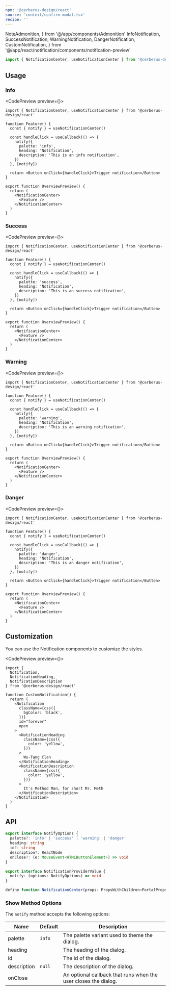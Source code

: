 ```yaml
---
npm: '@cerberus-design/react'
source: 'context/confirm-modal.tsx'
recipe: ''
---
```


  NoteAdmonition,
} from '@/app/components/Admonition'
  InfoNotification,
  SuccessNotification,
  WarningNotification,
  DangerNotification,
  CustomNotification,
} from '@/app/react/notification/components/notification-preview'

```ts
import { NotificationCenter, useNotificationCenter } from '@cerberus-design/react'
```

## Usage

### Info

<CodePreview preview={<InfoNotification />}>
```tsx title="some-page.tsx" {7-11}
import { NotificationCenter, useNotificationCenter } from '@cerberus-design/react'

function Feature() {
  const { notify } = useNotificationCenter()

  const handleClick = useCallback(() => {
    notify({
      palette: 'info',
      heading: 'Notification',
      description: 'This is an info notification',
    })
  }, [notify])

  return <Button onClick={handleClick}>Trigger notification</Button>
}

export function OverviewPreview() {
  return (
    <NotificationCenter>
      <Feature />
    </NotificationCenter>
  )
}
```
</CodePreview>

### Success

<CodePreview preview={<SuccessNotification />}>
```tsx title="some-page.tsx" {7-11}
import { NotificationCenter, useNotificationCenter } from '@cerberus-design/react'

function Feature() {
  const { notify } = useNotificationCenter()

  const handleClick = useCallback(() => {
    notify({
      palette: 'success',
      heading: 'Notification',
      description: 'This is an success notification',
    })
  }, [notify])

  return <Button onClick={handleClick}>Trigger notification</Button>
}

export function OverviewPreview() {
  return (
    <NotificationCenter>
      <Feature />
    </NotificationCenter>
  )
}
```
</CodePreview>

### Warning

<CodePreview preview={<WarningNotification />}>
```tsx title="some-page.tsx" {7-11}
import { NotificationCenter, useNotificationCenter } from '@cerberus-design/react'

function Feature() {
  const { notify } = useNotificationCenter()

  const handleClick = useCallback(() => {
    notify({
      palette: 'warning',
      heading: 'Notification',
      description: 'This is an warning notification',
    })
  }, [notify])

  return <Button onClick={handleClick}>Trigger notification</Button>
}

export function OverviewPreview() {
  return (
    <NotificationCenter>
      <Feature />
    </NotificationCenter>
  )
}
```
</CodePreview>

### Danger

<CodePreview preview={<DangerNotification />}>
```tsx title="some-page.tsx" {7-11}
import { NotificationCenter, useNotificationCenter } from '@cerberus-design/react'

function Feature() {
  const { notify } = useNotificationCenter()

  const handleClick = useCallback(() => {
    notify({
      palette: 'danger',
      heading: 'Notification',
      description: 'This is an danger notification',
    })
  }, [notify])

  return <Button onClick={handleClick}>Trigger notification</Button>
}

export function OverviewPreview() {
  return (
    <NotificationCenter>
      <Feature />
    </NotificationCenter>
  )
}
```
</CodePreview>

## Customization

You can use the Notification components to customize the styles.

<CodePreview preview={<CustomNotification />}>
```tsx title="some-page.tsx"
import {
  Notification,
  NotificationHeading,
  NotificationDescription
} from '@cerberus-design/react'

function CustomNotification() {
  return (
    <Notification
      className={css({
        bgColor: 'black',
      })}
      id="forever"
      open
    >
      <NotificationHeading
        className={css({
          color: 'yellow',
        })}
      >
        Wu-Tang Clan
      </NotificationHeading>
      <NotificationDescription
        className={css({
          color: 'yellow',
        })}
      >
        It's Method Man, for short Mr. Meth
      </NotificationDescription>
    </Notification>
  )
}
```
</CodePreview>

## API

```ts showLineNumbers=false
export interface NotifyOptions {
  palette?: 'info' | 'success' | 'warning' | 'danger'
  heading: string
  id?: string
  description?: ReactNode
  onClose?: (e: MouseEvent<HTMLButtonElement>) => void
}

export interface NotificationProviderValue {
  notify: (options: NotifyOptions) => void
}

define function NotificationCenter(props: PropsWithChildren<PortalProps>): ReactNode
````

### Show Method Options

The `notify` method accepts the following options:

| Name     | Default | Description                            |
| -------- | ------- | -------------------------------------- |
| palette | `info` | The palette variant used to theme the dialog.           |
| heading |  | The heading of the dialog. |
| id |  | The id of the dialog. |
| description | `null` | The description of the dialog. |
| onClose |  | An optional callback that runs when the user closes the dialog. |
